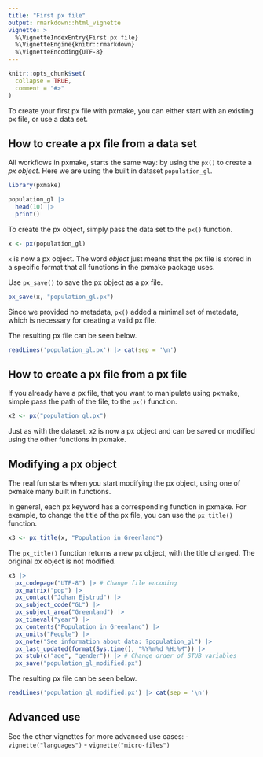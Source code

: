 ```yaml
---
title: "First px file"
output: rmarkdown::html_vignette
vignette: >
  %\VignetteIndexEntry{First px file}
  %\VignetteEngine{knitr::rmarkdown}
  %\VignetteEncoding{UTF-8}
---
```


```r
knitr::opts_chunk$set(
  collapse = TRUE,
  comment = "#>"
)
```

To create your first px file with pxmake, you can either start with an existing px file, or use a data set.

## How to create a px file from a data set

All workflows in pxmake, starts the same way: by using the `px()` to create a *px object*. Here we are using the built in dataset `population_gl`.

```r
library(pxmake)

population_gl |>
  head(10) |>
  print()
```

To create the px object, simply pass the data set to the `px()` function.

```r
x <- px(population_gl)
```

`x` is now a px object. The word *object* just means that the px file is stored in a specific format that all functions in the pxmake package uses.

Use `px_save()` to save the px object as a px file.

```r
px_save(x, "population_gl.px")
```

Since we provided no metadata, `px()` added a minimal set of metadata, which is necessary for creating a valid px file.

The resulting px file can be seen below.

```r
readLines('population_gl.px') |> cat(sep = '\n')
```

## How to create a px file from a px file

If you already have a px file, that you want to manipulate using pxmake, simple pass the path of the file, to the `px()` function.

```r
x2 <- px("population_gl.px")
```

Just as with the dataset, `x2` is now a px object and can be saved or modified using the other functions in pxmake.


## Modifying a px object

The real fun starts when you start modifying the px object, using one of pxmake many built in functions.

In general, each px keyword has a corresponding function in pxmake. For example, to change the title of the px file, you can use the `px_title()` function.

```r
x3 <- px_title(x, "Population in Greenland")
```

The `px_title()` function returns a new px object, with the title changed. The original px object is not modified.


```r
x3 |>
  px_codepage("UTF-8") |> # Change file encoding  
  px_matrix("pop") |>
  px_contact("Johan Ejstrud") |>
  px_subject_code("GL") |>
  px_subject_area("Greenland") |>
  px_timeval("year") |>
  px_contents("Population in Greenland") |>
  px_units("People") |>
  px_note("See information about data: ?population_gl") |>
  px_last_updated(format(Sys.time(), "%Y%m%d %H:%M")) |>
  px_stub(c("age", "gender")) |> # Change order of STUB variables
  px_save("population_gl_modified.px")
```

The resulting px file can be seen below.

```r
readLines('population_gl_modified.px') |> cat(sep = '\n')
```

## Advanced use
See the other vignettes for more advanced use cases:
- `vignette("languages")`
- `vignette("micro-files")`
